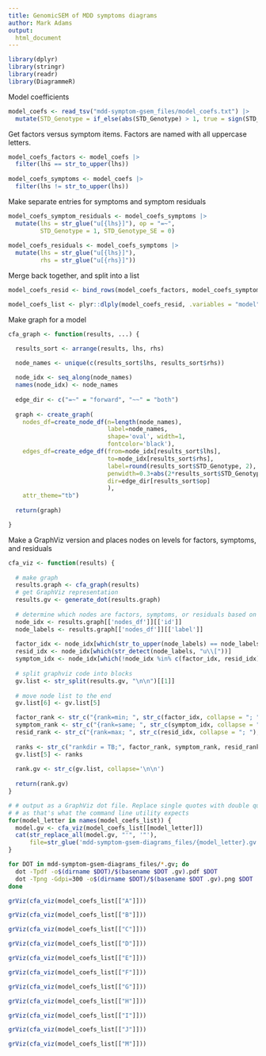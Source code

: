 ```yaml
---
title: GenomicSEM of MDD symptoms diagrams
author: Mark Adams
output:
  html_document
---
```


```r
library(dplyr)
library(stringr)
library(readr)
library(DiagrammeR)
```

Model coefficients

```r
model_coefs <- read_tsv("mdd-symptom-gsem_files/model_coefs.txt") |>
  mutate(STD_Genotype = if_else(abs(STD_Genotype) > 1, true = sign(STD_Genotype), false = STD_Genotype))
```

Get factors versus symptom items. Factors are named with all uppercase letters.

```r
model_coefs_factors <- model_coefs |>
  filter(lhs == str_to_upper(lhs))
  
model_coefs_symptoms <- model_coefs |>
  filter(lhs != str_to_upper(lhs))
```

Make separate entries for symptoms and symptom residuals

```r
model_coefs_symptom_residuals <- model_coefs_symptoms |>
  mutate(lhs = str_glue("u[{lhs}]"), op = "=~",
         STD_Genotype = 1, STD_Genotype_SE = 0)
  
model_coefs_residuals <- model_coefs_symptoms |>
  mutate(lhs = str_glue("u[{lhs}]"),
         rhs = str_glue("u[{rhs}]"))
```

Merge back together, and split into a list
```r
model_coefs_resid <- bind_rows(model_coefs_factors, model_coefs_symptom_residuals, model_coefs_residuals)

model_coefs_list <- plyr::dlply(model_coefs_resid, .variables = "model", .fun = I)
```

Make graph for a model

```r

cfa_graph <- function(results, ...) {

  results_sort <- arrange(results, lhs, rhs)

  node_names <- unique(c(results_sort$lhs, results_sort$rhs))
  
  node_idx <- seq_along(node_names)
  names(node_idx) <- node_names
  
  edge_dir <- c("=~" = "forward", "~~" = "both")
  
  graph <- create_graph(
    nodes_df=create_node_df(n=length(node_names),
                            label=node_names, 
                            shape='oval', width=1,
                            fontcolor='black'),
    edges_df=create_edge_df(from=node_idx[results_sort$lhs],
                            to=node_idx[results_sort$rhs],
                            label=round(results_sort$STD_Genotype, 2),
                            penwidth=0.3+abs(2*results_sort$STD_Genotype),
                            dir=edge_dir[results_sort$op]
                            ),
    attr_theme="tb")
  
  return(graph)

}

```

Make a GraphViz version and places nodes on levels for factors, symptoms, and residuals
```r

cfa_viz <- function(results) {
  
  # make graph
  results.graph <- cfa_graph(results)
  # get GraphViz representation
  results.gv <- generate_dot(results.graph)
  
  # determine which nodes are factors, symptoms, or residuals based on label name
  node_idx <- results.graph[['nodes_df']][['id']]
  node_labels <- results.graph[['nodes_df']][['label']]
  
  factor_idx <- node_idx[which(str_to_upper(node_labels) == node_labels)]
  resid_idx <- node_idx[which(str_detect(node_labels, "u\\["))]
  symptom_idx <- node_idx[which(!node_idx %in% c(factor_idx, resid_idx))]
  
  # split graphviz code into blocks
  gv.list <- str_split(results.gv, "\n\n")[[1]]
  
  # move node list to the end
  gv.list[6] <- gv.list[5]

  factor_rank <- str_c("{rank=min; ", str_c(factor_idx, collapse = "; "), ";}")
  symptom_rank <- str_c("{rank=same; ", str_c(symptom_idx, collapse = "; "), ";}")
  resid_rank <- str_c("{rank=max; ", str_c(resid_idx, collapse = "; "), ";}")
  
  ranks <- str_c("rankdir = TB;", factor_rank, symptom_rank, resid_rank, sep = "\n")
  gv.list[5] <- ranks
  
  rank.gv <- str_c(gv.list, collapse='\n\n')
  
  return(rank.gv)
}

```

```r

# # output as a GraphViz dot file. Replace single quotes with double quotes 
# # as that's what the command line utility expects
for(model_letter in names(model_coefs_list)) {
  model.gv <- cfa_viz(model_coefs_list[[model_letter]])
  cat(str_replace_all(model.gv, "'", '"'),
      file=str_glue('mdd-symptom-gsem-diagrams_files/{model_letter}.gv'))
}

```

```sh
for DOT in mdd-symptom-gsem-diagrams_files/*.gv; do
  dot -Tpdf -o$(dirname $DOT)/$(basename $DOT .gv).pdf $DOT
  dot -Tpng -Gdpi=300 -o$(dirname $DOT)/$(basename $DOT .gv).png $DOT
done
```

```r

grViz(cfa_viz(model_coefs_list[["A"]]))

```

```r

grViz(cfa_viz(model_coefs_list[["B"]]))

```

```r

grViz(cfa_viz(model_coefs_list[["C"]]))

```

```r

grViz(cfa_viz(model_coefs_list[["D"]]))

```

```r

grViz(cfa_viz(model_coefs_list[["E"]]))

```

```r

grViz(cfa_viz(model_coefs_list[["F"]]))

```

```r

grViz(cfa_viz(model_coefs_list[["G"]]))

```

```r

grViz(cfa_viz(model_coefs_list[["H"]]))

```

```r

grViz(cfa_viz(model_coefs_list[["I"]]))

```

```r

grViz(cfa_viz(model_coefs_list[["J"]]))

```

```r

grViz(cfa_viz(model_coefs_list[["M"]]))

```